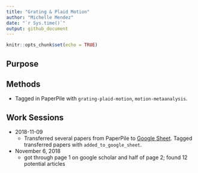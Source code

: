 ```yaml
---
title: "Grating & Plaid Motion"
author: "Michelle Mendez"
date: "`r Sys.time()`"
output: github_document
---
```


```r
knitr::opts_chunk$set(echo = TRUE)
```

## Purpose

## Methods

- Tagged in PaperPile with `grating-plaid-motion`, `motion-metaanalysis`.

## Work Sessions

- 2018-11-09
    - Transferred several papers from PaperPile to [Google Sheet](https://docs.google.com/spreadsheets/d/1j6IeyOxoOYAlPrhivEqNRWCbDZ2FkjQ0iBY8C4kdi6o/edit?usp=sharing). Tagged transferred papers with `added_to_google_sheet`.

- November 6, 2018 
    - got through page 1 on google scholar and half of page 2; found 12 potential articles

